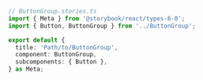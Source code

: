 ```ts
// ButtonGroup.stories.ts
import { Meta } from '@storybook/react/types-6-0';
import { Button, ButtonGroup } from '../ButtonGroup';

export default {
  title: 'Path/to/ButtonGroup',
  component: ButtonGroup,
  subcomponents: { Button },
} as Meta;
```
